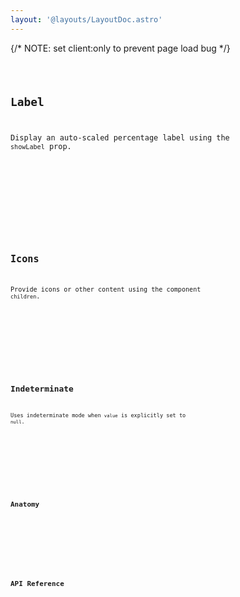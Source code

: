 ```yaml
---
layout: '@layouts/LayoutDoc.astro'
---
```




<Preview client:load>
	<Fragment slot="preview">
		{/* NOTE: set client:only to prevent page load bug */}
		<Example client:only="react" />
	</Fragment>
	<Fragment slot="code">
		<Code code={ExampleRaw} lang="tsx" />
	</Fragment>
</Preview>

## Label

Display an auto-scaled percentage label using the `showLabel` prop.

<Preview client:load>
	<Fragment slot="preview">
		<ExampleLabel client:only="react" />
	</Fragment>
	<Fragment slot="code">
		<Code code={ExampleLabelRaw} lang="tsx" />
	</Fragment>
</Preview>

## Icons

Provide icons or other content using the component `children`.

<Preview client:load>
	<Fragment slot="preview">
		<ExampleIcons client:only="react" />
	</Fragment>
	<Fragment slot="code">
		<Code code={ExampleIconsRaw} lang="tsx" />
	</Fragment>
</Preview>

## Indeterminate

Uses indeterminate mode when `value` is explicitly set to `null`.

<Preview client:load>
	<Fragment slot="preview">
		<ExampleIndeterminate client:only="react" />
	</Fragment>
	<Fragment slot="code">
		<Code code={ExampleIndeterminateRaw} lang="tsx" />
	</Fragment>
</Preview>

## Anatomy

<Anatomy label="ProgressRing" element="figure" isComponent>
	<Anatomy label="children" />
	<Anatomy label="svg" element="svg">
		<Anatomy label="track" element="circle" />
		<Anatomy label="meter" element="circle" />
		<Anatomy label="label" element="text" />
	</Anatomy>
</Anatomy>

## API Reference

<ApiTable />
